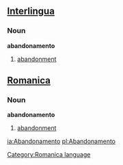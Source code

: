 ==[[Interlingua]]==
===Noun===
'''abandonamento'''

# [[abandonment]]

==[[Romanica]]==
[[Category:Romanica language]]
===Noun===
'''abandonamento'''

# [[abandonment]]

[[ia:Abandonamento]]
[[pl:Abandonamento]]